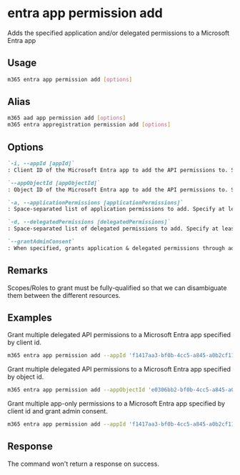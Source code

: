 
# entra app permission add

Adds the specified application and/or delegated permissions to a Microsoft Entra app

## Usage

```sh
m365 entra app permission add [options]
```

## Alias

```sh
m365 aad app permission add [options]
m365 entra appregistration permission add [options]
```

## Options

```md definition-list
`-i, --appId [appId]`
: Client ID of the Microsoft Entra app to add the API permissions to. Specify `appId` or `appObjectId` but not both.

`--appObjectId [appObjectId]`
: Object ID of the Microsoft Entra app to add the API permissions to. Specify `appId` or `appObjectId` but not both.

`-a, --applicationPermissions [applicationPermissions]`
: Space-separated list of application permissions to add. Specify at least `applicationPermissions` or `delegatedPermissions`.

`-d, --delegatedPermissions [delegatedPermissions]`
: Space-separated list of delegated permissions to add. Specify at least `applicationPermissions` or `delegatedPermissions`.

`--grantAdminConsent`
: When specified, grants application & delegated permissions through admin consent.
```

<Global />

## Remarks

Scopes/Roles to grant must be fully-qualified so that we can disambiguate them between the different resources.

## Examples

Grant multiple delegated API permissions to a Microsoft Entra app specified by client id.

```sh
m365 entra app permission add --appId 'f1417aa3-bf0b-4cc5-a845-a0b2cf11f690' --delegatedPermissions 'https://management.azure.com/user_impersonation https://service.flow.microsoft.com/Flows.Read.All https://graph.microsoft.com/Agreement.Read.All'
```

Grant multiple delegated API permissions to a Microsoft Entra app specified by object id.

```sh
m365 entra app permission add --appObjectId 'e0306bb2-bf0b-4cc5-a845-a0b2cf11f690' --delegatedPermissions 'https://management.azure.com/user_impersonation https://service.flow.microsoft.com/Flows.Read.All https://graph.microsoft.com/Agreement.Read.All'
```

Grant multiple app-only permissions to a Microsoft Entra app specified by client id and grant admin consent.

```sh
m365 entra app permission add --appId 'f1417aa3-bf0b-4cc5-a845-a0b2cf11f690' --applicationPermissions 'https://graph.microsoft.com/Sites.FullControl.All https://microsoft.sharepoint-df.com/Sites.FullControl.All' --grantAdminConsent
```

## Response

The command won't return a response on success.
